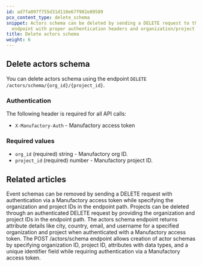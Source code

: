 ```yaml
---
id: ad7fa097f755d31d110e67f902e89589
pcx_content_type: delete_schema
snippet: Actors schema can be deleted by sending a DELETE request to the specified
  endpoint with proper authentication headers and organization/project identifiers.
title: Delete actors schema
weight: 6
---
```


## Delete actors schema

You can delete actors schema using the endpoint `DELETE /actors/schema/{org_id}/{project_id}`.

### Authentication

The following header is required for all API calls:
- `X-Manufactory-Auth` - Manufactory access token

### Required values

- `org_id` (required) string - Manufactory org ID.
- `project_id` (required) number - Manufactory project ID.


## Related articles
<CardGrid>
<LinkTitleCard header="<b>Events > Delete events schema</b>" href="/products/manufactory/events/delete_schema/" > Event schemas can be removed by sending a DELETE request with authentication via a Manufactory access token while specifying the organization and project IDs in the endpoint path. </LinkTitleCard>
<LinkTitleCard header="<b>Projects > Delete a project</b>" href="/products/manufactory/projects/delete_project/" > Projects can be deleted through an authenticated DELETE request by providing the organization and project IDs in the endpoint path. </LinkTitleCard>
<LinkTitleCard header="<b>Actors > Get actors schema</b>" href="/products/manufactory/actors/get_schema/" > The actors schema endpoint returns attribute details like city, country, email, and username for a specified organization and project when authenticated with a Manufactory access token. </LinkTitleCard>
<LinkTitleCard header="<b>Actors > Create actors schema</b>" href="/products/manufactory/actors/create_schema/" > The POST /actors/schema endpoint allows creation of actor schemas by specifying organization ID, project ID, attributes with data types, and a unique identifier field while requiring authentication via a Manufactory access token. </LinkTitleCard>
</CardGrid>